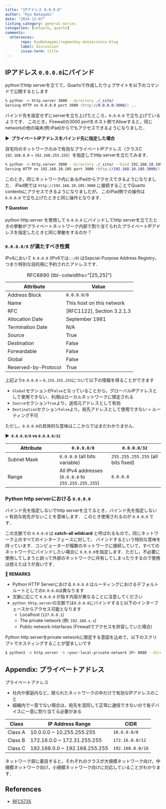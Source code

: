 ```yaml
---
title: "IPアドレス 0.0.0.0"
author: "Ryo Nakagami"
date: "2024-12-07"
listing_category: general-series
categories: [network, quarto]
comments:
  utterances:
       repo: RyoNakagami/regmonkey-datascience-blog
       label: discussion
       issue-term: title
---
```


## IPアドレス `0.0.0.0`にバインド

pythonでhttp serverを立てて，Quartoで作成したウェブサイトを以下のコマンドで公開するとします

```.zsh
% python -m http.server 3000 --directory ./_site/
Serving HTTP on 0.0.0.0 port 3000 (http://0.0.0.0:3000/) ..
```

バインド先を設定せずにserverを立ち上げたところ，`0.0.0.0` で立ち上げているようです．
このとき，Firewallの3000 portをホスト側でAllowすると，同じnetworkの他の端末(例:iPad)からでもアクセスできるようになりました．

<strong > &#9654;&nbsp; プライベートIPアドレスをバインド先に指定した場合 </strong>

自宅内のネットワークのみで有効なプライベートIPアドレス（クラスC `192.168.0.0` ~ `192.168.255.255`）を指定してhttp serverを立たてみます．

```.zsh
% python -m http.server 3000 --directory ./_site/ --bind 192.168.10.105
Serving HTTP on 192.168.10.105 port 3000 (http://192.168.10.105:3000/) ...
```

このとき，同じネットワーク内にあるiPadからアクセスできるようになりました．
iPad側では `http://192.168.10.105:3000` に接続することでQuarto contentsにアクセスできるようになりましたが，
このiPad側での操作は `0.0.0.0` で立ち上げたときと同じ操作となります．

<div class="blog-custom-border">
<strong >❓ Question</strong> <br>

python http.server を使用して `0.0.0.0` にバインドしてhttp serverを立てたときの挙動がプライベートネットワーク内部で割り当てられたプライベートIPアドレスを指定したときと同じ挙動をするのか？

</div>


### `0.0.0.0/8` が満たすべき性質

IPv4において `0.0.0.0` (IPv6では`::/0`) はSepcial-Purpose Address Registry，つまり特別な目的用に予約されたアドレスです．


|Attribute            | Value                      |
|---------------------|----------------------------|
| Address Block        | `0.0.0.0/8`               |
| Name                 | This host on this network |
| RFC                  | [RFC1122], Section 3.2.1.3 |
| Allocation Date      | September 1981             |
| Termination Date     | N/A                        |
| Source               | True                       |
| Destination          | False                      |
| Forwardable          | False                      |
| Global               | False                      |
| Reserved-by-Protocol | True                       |

: RFC6890 {tbl-colwidths="[25,25]"}

上記より`0.0.0.0` ~ `0.255.255.255`について以下の情報を得ることができます

- `Global`セクションが`False`となっていることから，グローバルIPアドレスとして使用できない．利用はローカルネットワークに限定される
- `Source`セクション`True`より，送信元アドレスとして有効
- `Destination`セクション`False`より，宛先アドレスとして使用できない = ルーティング不可

ただし，`0.0.0.0`の具体的な意味はここからではまだわかりません．

<strong > &#9654;&nbsp; `0.0.0.0/0` vs `0.0.0.0/32` </strong>

|Attribute|	`0.0.0.0/0` |	`0.0.0.0/32`|
|---|---|---|
|Subnet Mask|	`0.0.0.0` (all bits variable)|`255.255.255.255` (all bits fixed)|
|Range|	All IPv4 addresses (`0.0.0.0` to `255.255.255.255`)	| `0.0.0.0`|

### Python http serverにおける `0.0.0.0`

バインド先を指定しないでhttp serverを立てるとき，バインド先を指定しない = 有効な宛先がないことを意味します．
このとき使用されるのが `0.0.0.0` です．

この文脈での `0.0.0.0` は **catch-all wildcard** と呼ばれるもので，同じネットワーク上のすべてのインターフェースに対して，
バインドするという特別な意味を持っています．コンピューターが複数のネットワークに接続していて，すべてのネットワークにバインドしたい場合に
`0.0.0.0`を指定します．ただし，不必要に使用してしまうと誤って外部のネットワークに共有してしまったりするので使用は控えたほうが良いです．

<div class="blog-custom-border">
<strong >📘 REMARKS</strong> <br>

- Python HTTP Serverにおける `0.0.0.0` はルーティングにおけるデフォルトルートとしての`0.0.0.0`は異なります
- 文脈に応じて `0.0.0.0` が指す内容が異なることに注意してください
- `python hhtp.server`の文脈では`0.0.0.0`にバインドすると以下のインターフェースからアクセス可能となります
  - Localhost (`127.0.0.1`)
  - The private network (例: `192.168.x.x`)
  - Public network interfaces (Firewallでアクセスを許容していた場合)

</div>

Python http serverをprivate networkに限定する意図を込めて，以下のスクリプトでホスティングすることが望ましいです

```.bash
$ python3 -m http.server -b <your-local-private-network IP> 8080 --directory ./_site/
```

## Appendix: プライベートアドレス

::: {#def- .custom_problem .blog-custom-border}
[プライベートアドレス]{.def-title}

- 社内や家庭内など，限られたネットワークの中だけで有効なIPアドレスのこと
- 組織内で一意でない場合は，宛先を混同して正常に通信できないので各デバイスに一意に割り当てる必要がある

:::

:::: {.no-border-top-table}

| Class   | IP Address Range               |       CIDR       |
|---------|--------------------------------| -----------------|
| Class A | 10.0.0.0 ~ 10.255.255.255      | `10.0.0.0/8`     |
| Class B | 172.16.0.0 ~ 172.31.255.255    | `172.16.0.0/12`  |
| Class C | 192.168.0.0 ~ 192.168.255.255  | `192.168.0.0/16` |

::::

ネットワーク部に着目すると，それぞれのクラスが大規模ネットワーク向け，中規模ネットワーク向け，小規模ネットワーク向けに対応していることがわかります．


References
----------
- [RFC5735](https://datatracker.ietf.org/doc/html/rfc5735#section-3)
